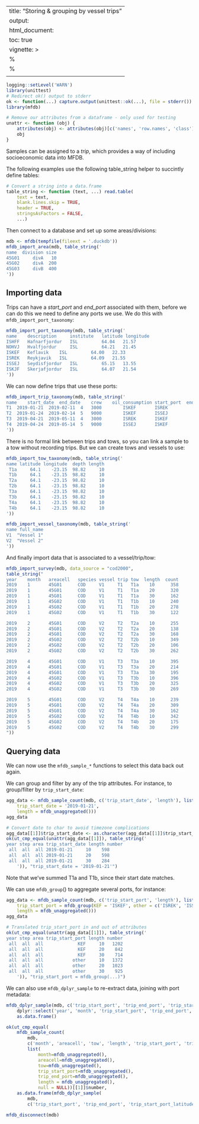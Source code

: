 
---
title: "Storing & grouping by vessel trips"
output:
  html_document:
    toc: true
vignette: >
  %\VignetteIndexEntry{Trip metadata}
  %\VignetteEngine{knitr::rmarkdown}
  \usepackage[utf8]{inputenc}
---

```r
logging::setLevel('WARN')
library(unittest)
# Redirect ok() output to stderr
ok <- function(...) capture.output(unittest::ok(...), file = stderr())
library(mfdb)

# Remove our attributes from a dataframe - only used for testing
unattr <- function (obj) {
    attributes(obj) <- attributes(obj)[c('names', 'row.names', 'class')]
    obj
}
```

Samples can be assigned to a *trip*, which provides a way of including
socioeconomic data into MFDB.

The following examples use the following table_string helper to succintly
define tables:

```r
# Convert a string into a data.frame
table_string <- function (text, ...) read.table(
    text = text,
    blank.lines.skip = TRUE,
    header = TRUE,
    stringsAsFactors = FALSE,
    ...)
```

Then connect to a database and set up some areas/divisions:

```r
mdb <- mfdb(tempfile(fileext = '.duckdb'))
mfdb_import_area(mdb, table_string('
name  division size
45G01     divA   10
45G02     divA  200
45G03     divB  400
'))
```

## Importing data

Trips can have a *start_port* and *end_port* associated with them, before we
can do this we need to define any ports we use. We do this with ``mfdb_import_port_taxonomy``:

```r
mfdb_import_port_taxonomy(mdb, table_string('
name 	description 	institute 	latitude longitude
ISHFF 	Hafnarfjordur 	ISL 		64.04	21.57
NOHVJ 	Hvalfjordur 	ISL 		64.21	21.45
ISKEF 	Keflavik 	ISL 		64.00	22.33
ISREK 	Reykjavik 	ISL 		64.09	21.55
ISSEJ 	Seydisfjordur 	ISL 		65.15	13.55
ISKJF 	Skerjafjordur 	ISL 		64.07	21.54
'))
```

We can now define trips that use these ports:

```r
mfdb_import_trip_taxonomy(mdb, table_string('
name 	start_date	end_date	crew	oil_consumption	start_port	end_port
T1	2019-01-21	2019-02-11	4	3000		ISKEF		ISREK
T2	2019-01-24	2019-02-14	5	9000		ISKEF		ISSEJ
T3	2019-04-21	2019-05-11	4	3000		ISREK		ISKEF
T4	2019-04-24	2019-05-14	5	9000		ISSEJ		ISKEF
'))
```

There is no formal link between trips and tows, so you can link a sample to a
tow without recording trips. But we can create tows and vessels to use:

```r
mfdb_import_tow_taxonomy(mdb, table_string('
name latitude longitude  depth length
 T1a     64.1    -23.15  98.82     10
 T1b     64.1    -23.15  98.82     10
 T2a     64.1    -23.15  98.82     10
 T2b     64.1    -23.15  98.82     10
 T3a     64.1    -23.15  98.82     10
 T3b     64.1    -23.15  98.82     10
 T4a     64.1    -23.15  98.82     10
 T4b     64.1    -23.15  98.82     10
'))
```

```r
mfdb_import_vessel_taxonomy(mdb, table_string('
name full_name
V1	"Vessel 1"
V2	"Vessel 2"
'))
```

And finally import data that is associated to a vessel/trip/tow:

```r
mfdb_import_survey(mdb, data_source = "cod2000",
table_string("
year    month   areacell   species vessel trip tow  length  count
2019    1       45G01      COD     V1     T1   T1a    10      358
2019    1       45G01      COD     V1     T1   T1a    20      320
2019    1       45G01      COD     V1     T1   T1a    30      162
2019    1       45G02      COD     V1     T1   T1b    10      240
2019    1       45G02      COD     V1     T1   T1b    20      278
2019    1       45G02      COD     V1     T1   T1b    30      122

2019    2       45G01      COD     V2     T2   T2a    10      255
2019    2       45G01      COD     V2     T2   T2a    20      138
2019    2       45G01      COD     V2     T2   T2a    30      168
2019    2       45G02      COD     V2     T2   T2b    10      349
2019    2       45G02      COD     V2     T2   T2b    20      106
2019    2       45G02      COD     V2     T2   T2b    30      262

2019    4       45G01      COD     V1     T3   T3a    10      395
2019    4       45G01      COD     V1     T3   T3a    20      214
2019    4       45G01      COD     V1     T3   T3a    30      195
2019    4       45G02      COD     V1     T3   T3b    10      396
2019    4       45G02      COD     V1     T3   T3b    20      325
2019    4       45G02      COD     V1     T3   T3b    30      269

2019    5       45G01      COD     V2     T4   T4a    10      239
2019    5       45G01      COD     V2     T4   T4a    20      309
2019    5       45G01      COD     V2     T4   T4a    30      162
2019    5       45G02      COD     V2     T4   T4b    10      342
2019    5       45G02      COD     V2     T4   T4b    20      175
2019    5       45G02      COD     V2     T4   T4b    30      299
"))
```

## Querying data

We can now use the ``mfdb_sample_*`` functions to select this data back out
again. 


We can group and filter by any of the trip attributes. For instance, to
group/filter by ``trip_start_date``:

```r
agg_data <- mfdb_sample_count(mdb, c('trip_start_date', 'length'), list(
    trip_start_date = '2019-01-21',
    length = mfdb_unaggregated()))
agg_data
```
```r
# Convert date to char to avoid timezone complications
agg_data[[1]]$trip_start_date <- as.character(agg_data[[1]]$trip_start_date)
ok(ut_cmp_equal(unattr(agg_data[[1]]), table_string('
year step area trip_start_date length number
 all  all  all 2019-01-21     10    598
 all  all  all 2019-01-21     20    598
 all  all  all 2019-01-21     30    284
    ')), "trip_start_date = '2019-01-21'")
```

Note that we've summed T1a and T1b, since their start date matches.

We can use ``mfdb_group``() to aggregate several ports, for instance:

```r
agg_data <- mfdb_sample_count(mdb, c('trip_start_port', 'length'), list(
    trip_start_port = mfdb_group(KEF = 'ISKEF', other = c('ISREK', 'ISSEJ')),
    length = mfdb_unaggregated()))
agg_data
```
```r
# Translated trip_start_port in and out of attributes
ok(ut_cmp_equal(unattr(agg_data[[1]]), table_string('
year step area trip_start_port length number
 all  all  all             KEF     10   1202
 all  all  all             KEF     20    842
 all  all  all             KEF     30    714
 all  all  all           other     10   1372
 all  all  all           other     20   1023
 all  all  all           other     30    925
    ')), "trip_start_port = mfdb_group(...)")
```

We can also use ``mfdb_dplyr_sample`` to re-extract data, joining with port
metadata:

```r
mfdb_dplyr_sample(mdb, c('trip_start_port', 'trip_end_port', 'trip_start_port_latitude')) |>
    dplyr::select('year', 'month', 'trip_start_port', 'trip_end_port', 'trip_start_port_latitude', 'count') |>
    as.data.frame()
```

```r
ok(ut_cmp_equal(
    mfdb_sample_count(
        mdb,
        c('month', 'areacell', 'tow', 'length', 'trip_start_port', 'trip_end_port'),
        list(
            month=mfdb_unaggregated(),
            areacell=mfdb_unaggregated(),
            tow=mfdb_unaggregated(),
            trip_start_port=mfdb_unaggregated(),
            trip_end_port=mfdb_unaggregated(),
            length = mfdb_unaggregated(),
            null = NULL))[[1]]$number,
    as.data.frame(mfdb_dplyr_sample(
        mdb,
        c('trip_start_port', 'trip_end_port', 'trip_start_port_latitude')))$count), "dplyr and sample_count produce same results")
```

```r
mfdb_disconnect(mdb)
```
